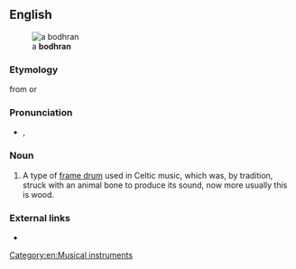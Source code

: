 {{also|bodhrán}}
==English==
[[Image:Bodhran.jpg|thumb|a '''bodhran''']]

===Etymology===
{{etyl|ga}} {{term|bodhrán|lang=ga}} from {{etyl|ga}} {{term|bodhor||soft or dull sounding|lang=ga}} or {{etyl|ga}} {{term|bodhar||deaf|lang=ga}}

===Pronunciation===
* {{IPA|/ˈbɔːɹɑːn/|/ˈbaʊɹɑːn/}}, {{SAMPA|/"bO:rA:n/|/"baUrA:n/}}

===Noun===
{{en-noun}}

# A type of [[frame drum]] used in Celtic music, which was, by tradition, struck with an animal bone to produce its sound, now more usually this is wood.

===External links===
* {{pedialite}}

[[Category:en:Musical instruments]]